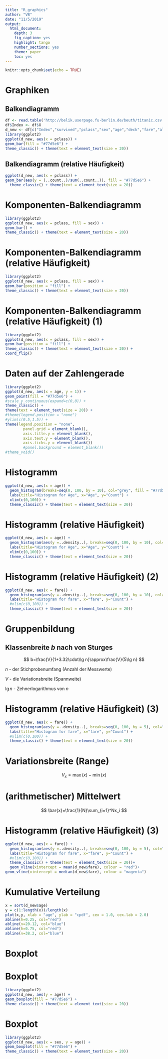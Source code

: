 ```yaml
---
title: "R_graphics"
author: "VB"
date: "11/5/2019"
output:
  html_document:
    depth: 3
    fig_caption: yes
    highlight: tango
    number_sections: yes
    theme: paper
    toc: yes
---
```


```r
knitr::opts_chunk$set(echo = TRUE)
```
# Graphiken

## Balkendiagramm

```r
df <- read.table('http://belik.userpage.fu-berlin.de/beuth/titanic.csv', sep = ',', header = TRUE)
df$Index <- df$X
d_new <- df[c("Index","survived","pclass","sex","age","deck","fare","alone")]
library(ggplot2)
ggplot(d_new, aes(x = pclass)) +
geom_bar(fill = "#77d5e6") +
theme_classic() + theme(text = element_text(size = 20))
```


## Balkendiagramm (relative Häufigkeit)

```r

ggplot(d_new, aes(x = pclass)) +  
geom_bar(aes(y = (..count..)/sum(..count..)), fill = "#77d5e6") +
  theme_classic() + theme(text = element_text(size = 20))
```

# Komponenten-Balkendiagramm

```r
library(ggplot2)
ggplot(d_new, aes(x = pclass, fill = sex)) +
geom_bar() +
theme_classic() + theme(text = element_text(size = 20))
```

# Komponenten-Balkendiagramm (relative Häufigkeit)


```r
library(ggplot2)
ggplot(d_new, aes(x = pclass, fill = sex)) +
geom_bar(position = "fill") +
theme_classic() + theme(text = element_text(size = 20))
```

# Komponenten-Balkendiagramm (relative Häufigkeit) (1)


```r
library(ggplot2)
ggplot(d_new, aes(x = pclass, fill = sex)) +
geom_bar(position = "fill") +
theme_classic() + theme(text = element_text(size = 20)) + 
coord_flip()
```

# Daten auf der Zahlengerade

```r
library(ggplot2)
ggplot(d_new, aes(x = age, y = 1)) +
geom_point(fill = "#77d5e6") +
#scale_y_continuous(expand=c(0,0)) + 
theme_classic() +
theme(text = element_text(size = 20)) +
#theme(legend.position = "none") 
#ylim(c(0.5,1.5)) +
theme(legend.position = "none",
        panel.grid = element_blank(),
        axis.title.y = element_blank(),
        axis.text.y = element_blank(),
        axis.ticks.y = element_blank())
        #panel.background = element_blank())
#theme_void() 
```



# Histogramm
```r
ggplot(d_new, aes(x = age)) + 
  geom_histogram(breaks=seq(0, 100, by = 10), col="grey", fill = "#77d5e6", alpha = 1.0) + 
  labs(title="Histogram for Age", x="Age", y="Count") + 
  xlim(c(0,100)) +
  theme_classic() + theme(text = element_text(size = 20))
```

# Histogramm (relative Häufigkeit)
```r
ggplot(d_new, aes(x = age)) + 
  geom_histogram(aes(y =..density..), breaks=seq(0, 100, by = 10), col="grey", fill = "#77d5e6", alpha = 1.0) + 
  labs(title="Histogram for Age", x="Age", y="Count") + 
  xlim(c(0,100)) +
  theme_classic() + theme(text = element_text(size = 20))
```

# Histogramm (relative Häufigkeit) (2)
```r
ggplot(d_new, aes(x = fare)) + 
  geom_histogram(aes(y =..density..), breaks=seq(0, 100, by = 10), col="grey", fill = "#77d5e6", alpha = 1.0) + 
  labs(title="Histogram for fare", x="fare", y="Count") + 
  #xlim(c(0,100)) +
  theme_classic() + theme(text = element_text(size = 20))
```

# Gruppenbildung

## Klassenbreite $b$ nach von Sturges
$$
b=\frac{V}{1+3.32\cdot\lg n}\approx\frac{V}{5\lg n}
$$

$n$ - der Stichprobenumfang (Anzahl der Messwerte)

$V$ - die Variationsbreite (Spannweite)

$\lg n$ - Zehnerlogarithmus von $n$

# Histogramm (relative Häufigkeit) (3)
```r
ggplot(d_new, aes(x = fare)) + 
  geom_histogram(aes(y =..density..), breaks=seq(0, 100, by = 5), col="grey", fill = "#77d5e6", alpha = 1.0) + 
  labs(title="Histogram for fare", x="fare", y="Count") + 
  #xlim(c(0,100)) +
  theme_classic() + theme(text = element_text(size = 20))
```


# Variationsbreite (Range)

\large
$$
V_x=\max(x)-\min(x)
$$

# (arithmetischer) Mittelwert
\large
$$
\bar{x}=\frac{1}{N}\sum_{i=1}^Nx_i
$$


# Histogramm (relative Häufigkeit) (3)
```r
ggplot(d_new, aes(x = fare)) + 
  geom_histogram(aes(y =..density..), breaks=seq(0, 100, by = 5), col="grey", fill = "#77d5e6", alpha = 1.0) + 
  labs(title="Histogram for fare", x="fare", y="Count") + 
  #xlim(c(0,100)) +
  theme_classic() + theme(text = element_text(size = 20))+
  geom_vline(xintercept = mean(d_new$fare), colour = "red")+
geom_vline(xintercept = median(d_new$fare), colour = "magenta")
```



# Kumulative Verteilung

```r
x = sort(d_new$age)
y = c(1:length(x))/length(x)
plot(x,y, xlab = "age", ylab = "cpdf", cex = 1.0, cex.lab = 2.0)
abline(h=0.25, col="red")
abline(v=20.12, col="blue")
abline(h=0.75, col="red")
abline(v=38.2, col="blue")
```

# Boxplot

\center
\includegraphics[width=0.7\textwidth]{Figures/boxplot.pdf}

# Boxplot

```r
library(ggplot2)
ggplot(d_new, aes(y = age)) +
geom_boxplot(fill = "#77d5e6") +
theme_classic() + theme(text = element_text(size = 20))
```

# Boxplot

```r
library(ggplot2)
ggplot(d_new, aes(x = sex, y = age)) +
geom_boxplot(fill = "#77d5e6") +
theme_classic() + theme(text = element_text(size = 20))
```
